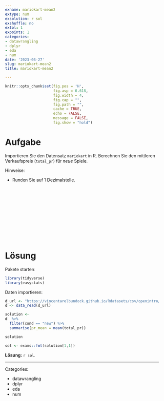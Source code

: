 ```yaml
---
exname: mariokart-mean2
extype: num
exsolution: r sol
exshuffle: no
extol: 1
expoints: 1
categories:
- datawrangling
- dplyr
- eda
- num
date: '2023-03-27'
slug: mariokart-mean2
title: mariokart-mean2

---
```







```r
knitr::opts_chunk$set(fig.pos = 'H',
                      fig.asp = 0.618,
                      fig.width = 4,
                      fig.cap = "", 
                      fig.path = "",
                      cache = TRUE,
                      echo = FALSE,
                      message = FALSE,
                      fig.show = "hold")
```






# Aufgabe

Importieren Sie den Datensatz `mariokart` in R.
Berechnen Sie den mittleren Verkaufspreis (`total_pr`) für *neue* Spiele.

Hinweise:

- Runden Sie auf 1 Dezimalstelle.



</br>
</br>
</br>
</br>
</br>
</br>
</br>
</br>
</br>
</br>

# Lösung

Pakete starten:

```r
library(tidyverse)
library(easystats)
```


Daten importieren:

```r
d_url <- "https://vincentarelbundock.github.io/Rdatasets/csv/openintro/mariokart.csv"
d <- data_read(d_url)
```

```r
solution <-
d  %>% 
  filter(cond == "new") %>% 
  summarise(pr_mean = mean(total_pr))

solution
```

```r
sol <- exams::fmt(solution[1,1])
```

**Lösung:** `r sol`. 





---

Categories: 

- datawrangling
- dplyr
- eda
- num

